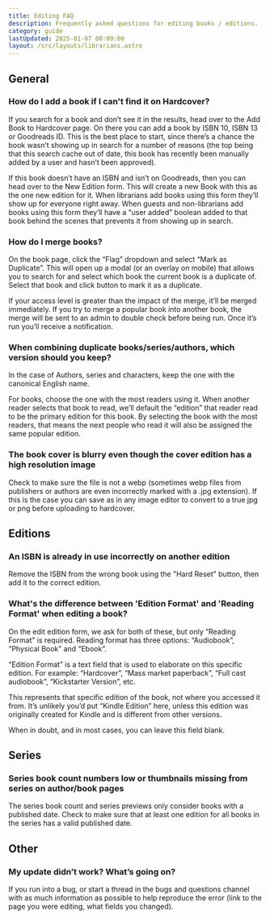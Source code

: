 ```yaml
---
title: Editing FAQ
description: Frequently asked questions for editing books / editions.
category: guide
lastUpdated: 2025-01-07 08:00:00
layout: /src/layouts/librarians.astro
---
```


## General
### How do I add a book if I can't find it on Hardcover?
If you search for a book and don’t see it in the results, head over to the Add Book to Hardcover page. On there you can add a book by ISBN 10, ISBN 13 or Goodreads ID. This is the best place to start, since there’s a chance the book wasn’t showing up in search for a number of reasons (the top being that this search cache out of date, this book has recently been manually added by a user and hasn’t been approved).

If this book doesn’t have an ISBN and isn’t on Goodreads, then you can head over to the New Edition form. This will create a new Book with this as the one new edition for it. When librarians add books using this form they’ll show up for everyone right away. When guests and non-librarians add books using this form they’ll have a “user added” boolean added to that book behind the scenes that prevents it from showing up in search.

### How do I merge books?
On the book page, click the “Flag” dropdown and select “Mark as Duplicate”. This will open up a modal (or an overlay on mobile) that allows you to search for and select which book the current book is a duplicate of. Select that book and click button to mark it as a duplicate.

If your access level is greater than the impact of the merge, it’ll be merged immediately. If you try to merge a popular book into another book, the merge will be sent to an admin to double check before being run. Once it’s run you’ll receive a notification.

### When combining duplicate books/series/authors, which version should you keep?
In the case of Authors, series and characters, keep the one with the canonical English name.

For books, choose the one with the most readers using it. When another reader selects that book to read, we’ll default the “edition” that reader read to be the primary edition for this book. By selecting the book with the most readers, that means the next people who read it will also be assigned the same popular edition.

### The book cover is blurry even though the cover edition has a high resolution image
Check to make sure the file is not a webp (sometimes webp files from publishers or authors are even incorrectly marked with a .jpg extension). If this is the case you can save as in any image editor to convert to a true jpg or png before uploading to hardcover.

## Editions
### An ISBN is already in use incorrectly on another edition
Remove the ISBN from the wrong book using the "Hard Reset" button, then add it to the correct edition.

### What's the difference between 'Edition Format' and 'Reading Format' when editing a book?
On the edit edition form, we ask for both of these, but only “Reading Format” is required. Reading format has three options: “Audiobook”, “Physical Book” and “Ebook”.

“Edition Format” is a text field that is used to elaborate on this specific edition. For example: “Hardcover”, “Mass market paperback”, “Full cast audiobook”, “Kickstarter Version”, etc.

This represents that specific edition of the book, not where you accessed it from. It’s unlikely you’d put “Kindle Edition” here, unless this edition was originally created for Kindle and is different from other versions.

When in doubt, and in most cases, you can leave this field blank.

## Series
### Series book count numbers low or thumbnails missing from series on author/book pages
The series book count and series previews only consider books with a published date. Check to make sure that at least one edition for all books in the series has a valid published date.

## Other
### My update didn’t work? What’s going on?
If you run into a bug, or start a thread in the bugs and questions channel with as much information as possible to help reproduce the error (link to the page you were editing, what fields you changed).